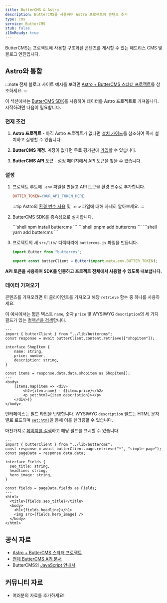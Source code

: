 ```yaml
---
title: ButterCMS & Astro
description: ButterCMS를 사용하여 Astro 프로젝트에 콘텐츠 추가
type: cms
service: ButterCMS
stub: false
i18nReady: true
---
```



ButterCMS는 프로젝트에 사용할 구조화된 콘텐츠를 게시할 수 있는 헤드리스 CMS 및 블로그 엔진입니다.

## Astro와 통합

:::note
전체 블로그 사이트 예시를 보려면 [Astro + ButterCMS 스타터 프로젝트](https://buttercms.com/starters/astro-starter-project/)를 참조하세요.
:::

이 섹션에서는 [ButterCMS SDK](https://www.npmjs.com/package/buttercms)를 사용하여 데이터를 Astro 프로젝트로 가져옵니다.
시작하려면 다음이 필요합니다.

### 전제 조건

1. **Astro 프로젝트** - 아직 Astro 프로젝트가 없다면 [설치 가이드](/ko/install/auto/)를 참조하여 즉시 설치하고 실행할 수 있습니다.

2. **ButterCMS 계정**. 계정이 없다면 무료 평가판에 [가입](https://buttercms.com/join/)할 수 있습니다.

3. **ButterCMS API 토큰** - [설정](https://buttercms.com/settings/) 페이지에서 API 토큰을 찾을 수 있습니다.

### 설정

1. 프로젝트 루트에 `.env` 파일을 만들고 API 토큰을 환경 변수로 추가합니다.

    ```ini title=".env"
    BUTTER_TOKEN=YOUR_API_TOKEN_HERE
    ```

    :::tip
    Astro의 [환경 변수 사용](/ko/guides/environment-variables/) 및 `.env` 파일에 대해 자세히 알아보세요.
    :::

2. ButterCMS SDK를 종속성으로 설치합니다.

    <PackageManagerTabs>
      <Fragment slot="npm">
      ```shell
      npm install buttercms
      ```
      </Fragment>
      <Fragment slot="pnpm">
      ```shell
      pnpm add buttercms
      ```
      </Fragment>
      <Fragment slot="yarn">
      ```shell
      yarn add buttercms
      ```
      </Fragment>
    </PackageManagerTabs>

3. 프로젝트의 새 `src/lib/` 디렉터리에 `buttercms.js` 파일을 만듭니다.

    ```js title="src/lib/buttercms.js"
    import Butter from "buttercms";

    export const butterClient = Butter(import.meta.env.BUTTER_TOKEN);
    ```

**API 토큰을 사용하여 SDK를 인증하고 프로젝트 전체에서 사용할 수 있도록 내보냅니다.**

### 데이터 가져오기

콘텐츠를 가져오려면 이 클라이언트를 가져오고 해당 `retrieve` 함수 중 하나를 사용하세요.

이 예시에서는 짧은 텍스트 `name`, 숫자 `price` 및 WYSIWYG `description`의 세 가지 필드가 있는 [컬렉션을 검색](https://buttercms.com/docs/api/#retrieve-a-collection)합니다.

```astro title="src/pages/ShopItem.astro"
---
import { butterClient } from "../lib/buttercms";
const response = await butterClient.content.retrieve(["shopitem"]);

interface ShopItem {
	name: string,
	price: number,
	description: string,
}

const items = response.data.data.shopitem as ShopItem[];
---
<body>
	{items.map(item => <div>
		<h2>{item.name} - ${item.price}</h2>
		<p set:html={item.description}></p>
	</div>)}
</body>
```

인터페이스는 필드 타입을 반영합니다. WYSIWYG `description` 필드는 HTML 문자열로 로드되며 [`set:html`](/ko/reference/directives-reference/#sethtml)을 통해 이를 렌더링할 수 있습니다.

마찬가지로 [페이지를 검색](https://buttercms.com/docs/api/#get-a-single-page)하고 해당 필드를 표시할 수 있습니다.

```astro title="src/pages/ShopItem.astro"
---
import { butterClient } from "../lib/buttercms";
const response = await butterClient.page.retrieve("*", "simple-page");
const pageData = response.data.data;

interface Fields {
  seo_title: string,
  headline: string,
  hero_image: string,
}

const fields = pageData.fields as Fields;
---
<html>
  <title>{fields.seo_title}</title>
  <body>
    <h1>{fields.headline}</h1>
    <img src={fields.hero_image} />
  </body>
</html>
```

## 공식 자료

- [Astro + ButterCMS 스타터 프로젝트](https://buttercms.com/starters/astro-starter-project/)
- [전체 ButterCMS API 문서](https://buttercms.com/docs/api/)
- ButterCMS의 [JavaScript 안내서](https://buttercms.com/docs/api-client/javascript/)

## 커뮤니티 자료

- 여러분의 자료를 추가하세요!
